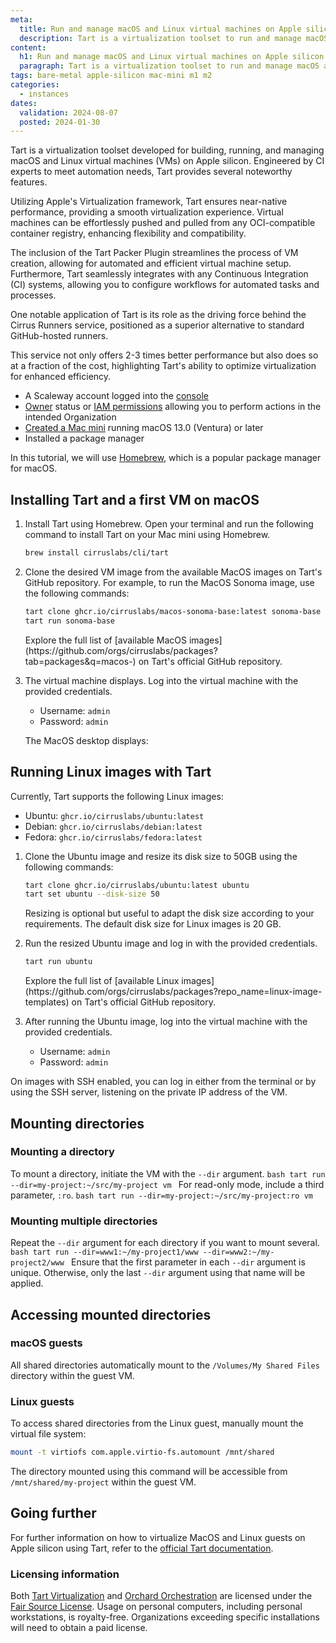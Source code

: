 ```yaml
---
meta:
  title: Run and manage macOS and Linux virtual machines on Apple silicon with Tart
  description: Tart is a virtualization toolset to run and manage macOS and Linux virtual machines on Apple silicon.
content:
  h1: Run and manage macOS and Linux virtual machines on Apple silicon with Tart
  paragraph: Tart is a virtualization toolset to run and manage macOS and Linux virtual machines on Apple silicon.
tags: bare-metal apple-silicon mac-mini m1 m2
categories:
  - instances
dates:
  validation: 2024-08-07
  posted: 2024-01-30
---
```


Tart is a virtualization toolset developed for building, running, and managing macOS and Linux virtual machines (VMs) on Apple silicon. Engineered by CI experts to meet automation needs, Tart provides several noteworthy features.

Utilizing Apple's Virtualization framework, Tart ensures near-native performance, providing a smooth virtualization experience.
Virtual machines can be effortlessly pushed and pulled from any OCI-compatible container registry, enhancing flexibility and compatibility.

The inclusion of the Tart Packer Plugin streamlines the process of VM creation, allowing for automated and efficient virtual machine setup.
Furthermore, Tart seamlessly integrates with any Continuous Integration (CI) systems, allowing you to configure workflows for automated tasks and processes.

One notable application of Tart is its role as the driving force behind the Cirrus Runners service, positioned as a superior alternative to standard GitHub-hosted runners.

This service not only offers 2-3 times better performance but also does so at a fraction of the cost, highlighting Tart's ability to optimize virtualization for enhanced efficiency.

<Macro id="requirements" />

- A Scaleway account logged into the [console](https://console.scaleway.com)
- [Owner](/identity-and-access-management/iam/concepts/#owner) status or [IAM permissions](/identity-and-access-management/iam/concepts/#permission) allowing you to perform actions in the intended Organization
- [Created a Mac mini](/bare-metal/apple-silicon/how-to/create-mac-mini/) running macOS 13.0 (Ventura) or later
- Installed a package manager

In this tutorial, we will use [Homebrew](https://brew.sh/index), which is a popular package manager for macOS.

## Installing Tart and a first VM on macOS

1. Install Tart using Homebrew. Open your terminal and run the following command to install Tart on your Mac mini using Homebrew.
    ```sh
    brew install cirruslabs/cli/tart
    ```

2. Clone the desired VM image from the available MacOS images on Tart's GitHub repository. For example, to run the MacOS Sonoma image, use the following commands:
    ```sh
    tart clone ghcr.io/cirruslabs/macos-sonoma-base:latest sonoma-base
    tart run sonoma-base
    ```
    <Message type="tip">
        Explore the full list of [available MacOS images](https://github.com/orgs/cirruslabs/packages?tab=packages&q=macos-) on Tart's official GitHub repository.
    </Message>

3. The virtual machine displays. Log into the virtual machine with the provided credentials.
   - Username: `admin`
   - Password: `admin`

   The MacOS desktop displays:
   <Lightbox src="tart-run-sonoma.webp" alt="Mac OS Sonoma in a virtual machine, displayed on the main desktop of a Mac mini" size="large" />

## Running Linux images with Tart

Currently, Tart supports the following Linux images:

* Ubuntu: `ghcr.io/cirruslabs/ubuntu:latest`
* Debian: `ghcr.io/cirruslabs/debian:latest`
* Fedora: `ghcr.io/cirruslabs/fedora:latest`

1. Clone the Ubuntu image and resize its disk size to 50GB using the following commands:
    ```sh
    tart clone ghcr.io/cirruslabs/ubuntu:latest ubuntu
    tart set ubuntu --disk-size 50
    ```
    <Message type="tip">
        Resizing is optional but useful to adapt the disk size according to your requirements. The default disk size for Linux images is 20 GB.
    </Message>

2. Run the resized Ubuntu image and log in with the provided credentials.
    ```sh
    tart run ubuntu
    ```
    <Message type="tip">
        Explore the full list of [available Linux images](https://github.com/orgs/cirruslabs/packages?repo_name=linux-image-templates) on Tart's official GitHub repository.
    </Message>

3. After running the Ubuntu image, log into the virtual machine with the provided credentials.
   - Username: `admin`
   - Password: `admin`

  <Lightbox src="tart-run-ubuntu.webp" alt="Ubuntu Linux in a virtual machine, displayed on the main desktop of a Mac mini" size="large" />
  <Message type="tip">
    On images with SSH enabled, you can log in either from the terminal or by using the SSH server, listening on the private IP address of the VM.
  </Message>


## Mounting directories

### Mounting a directory

  To mount a directory, initiate the VM with the `--dir` argument.
    ```bash
    tart run --dir=my-project:~/src/my-project vm
    ```
    <Message type="tip">
        For read-only mode, include a third parameter, `:ro`.
        ```bash
        tart run --dir=my-project:~/src/my-project:ro vm
        ```
    </Message>

### Mounting multiple directories

  Repeat the `--dir` argument for each directory if you want to mount several.
    ```bash
    tart run --dir=www1:~/my-project1/www --dir=www2:~/my-project2/www
    ```
    <Message type="tip">
        Ensure that the first parameter in each `--dir` argument is unique. Otherwise, only the last `--dir` argument using that name will be applied.
    </Message>

## Accessing mounted directories

### macOS guests

All shared directories automatically mount to the `/Volumes/My Shared Files` directory within the guest VM.

### Linux guests

To access shared directories from the Linux guest, manually mount the virtual file system:
```bash
mount -t virtiofs com.apple.virtio-fs.automount /mnt/shared
```
The directory mounted using this command will be accessible from `/mnt/shared/my-project` within the guest VM.

## Going further

For further information on how to virtualize MacOS and Linux guests on Apple silicon using Tart, refer to the [official Tart documentation](https://tart.run/).

### Licensing information

Both [Tart Virtualization](https://github.com/cirruslabs/tart) and [Orchard Orchestration](https://github.com/cirruslabs/orchard) are licensed under the [Fair Source License](https://fair.io/). Usage on personal computers, including personal workstations, is royalty-free. Organizations exceeding specific installations will need to obtain a paid license.